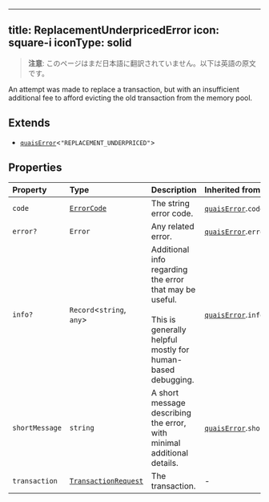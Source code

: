 <!-- AUTO-GENERATED-CONTENT:START (ENGLISH-COPY) -->
---
title: ReplacementUnderpricedError
icon: square-i
iconType: solid
---

> **注意**: このページはまだ日本語に翻訳されていません。以下は英語の原文です。

An attempt was made to replace a transaction, but with an insufficient additional fee to afford evicting the old
transaction from the memory pool.

## Extends

- [`quaisError`](/jp/sdk/content/interfaces/quaisError)\<`"REPLACEMENT_UNDERPRICED"`\>

## Properties

| Property | Type | Description | Inherited from |
| :------ | :------ | :------ | :------ |
| `code` | [`ErrorCode`](/jp/sdk/content/type-aliases/ErrorCode) | The string error code. | [`quaisError`](/jp/sdk/content/interfaces/quaisError).`code` |
| `error?` | `Error` | Any related error. | [`quaisError`](/jp/sdk/content/interfaces/quaisError).`error` |
| `info?` | `Record`\<`string`, `any`\> | Additional info regarding the error that may be useful.<br /><br />This is generally helpful mostly for human-based debugging. | [`quaisError`](/jp/sdk/content/interfaces/quaisError).`info` |
| `shortMessage` | `string` | A short message describing the error, with minimal additional details. | [`quaisError`](/jp/sdk/content/interfaces/quaisError).`shortMessage` |
| `transaction` | [`TransactionRequest`](/jp/sdk/content/type-aliases/TransactionRequest) | The transaction. | - |
